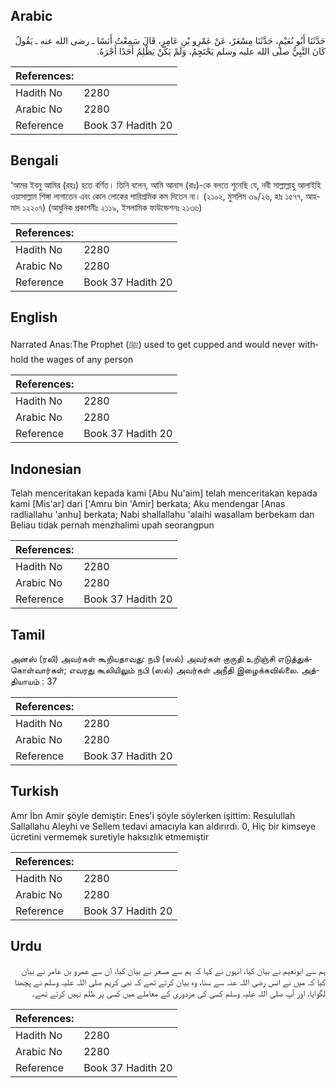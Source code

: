 ## Arabic


<div dir="rtl" lang="ar" style={{fontSize:'larger',backgroundColor:'#f8f9fa',padding:20}}>
حَدَّثَنَا أَبُو نُعَيْمٍ، حَدَّثَنَا مِسْعَرٌ، عَنْ عَمْرِو بْنِ عَامِرٍ، قَالَ سَمِعْتُ أَنَسًا ـ رضى الله عنه ـ يَقُولُ كَانَ النَّبِيُّ صلى الله عليه وسلم يَحْتَجِمُ، وَلَمْ يَكُنْ يَظْلِمُ أَحَدًا أَجْرَهُ‏.‏
</div>
<div style={{backgroundColor:'#f8f9fa',padding:20, marginBottom: 10}}><table> <thead> <tr> <th>References:</th> <th></th> </tr> </thead> <tbody><tr><td>Hadith No</td><td>2280</td></tr><tr><td>Arabic No</td><td>2280</td></tr><tr><td>Reference</td><td>Book 37 Hadith 20</td></tr></tbody></table></div>

## Bengali


<div dir="ltr" lang="bn" style={{fontSize:'larger',backgroundColor:'#f8f9fa',padding:20}}>
‘আমর ইবনু আমির (রহঃ) হতে বর্ণিত। তিনি বলেন, আমি আনাস (রাঃ)-কে বলতে শুনেছি যে, নবী সাল্লাল্লাহু আলাইহি ওয়াসাল্লাম শিঙ্গা লাগাতেন এবং কোন লোকের পারিশ্রমিক কম দিতেন না। (২১০২, মুসলিম ৩৯/২৬, হাঃ ১৫৭৭, আহমাদ ১২২০৭) (আধুনিক প্রকাশনীঃ ২১১৯, ইসলামিক ফাউন্ডেশনঃ ২১৩৬)
</div>
<div style={{backgroundColor:'#f8f9fa',padding:20, marginBottom: 10}}><table> <thead> <tr> <th>References:</th> <th></th> </tr> </thead> <tbody><tr><td>Hadith No</td><td>2280</td></tr><tr><td>Arabic No</td><td>2280</td></tr><tr><td>Reference</td><td>Book 37 Hadith 20</td></tr></tbody></table></div>

## English


<div dir="ltr" lang="en" style={{fontSize:'larger',backgroundColor:'#f8f9fa',padding:20}}>
Narrated Anas:The Prophet (ﷺ) used to get cupped and would never withhold the wages of any person
</div>
<div style={{backgroundColor:'#f8f9fa',padding:20, marginBottom: 10}}><table> <thead> <tr> <th>References:</th> <th></th> </tr> </thead> <tbody><tr><td>Hadith No</td><td>2280</td></tr><tr><td>Arabic No</td><td>2280</td></tr><tr><td>Reference</td><td>Book 37 Hadith 20</td></tr></tbody></table></div>

## Indonesian


<div dir="ltr" lang="id" style={{fontSize:'larger',backgroundColor:'#f8f9fa',padding:20}}>
Telah menceritakan kepada kami [Abu Nu'aim] telah menceritakan kepada kami [Mis'ar] dari ['Amru bin 'Amir] berkata; Aku mendengar [Anas radliallahu 'anhu] berkata; Nabi shallallahu 'alaihi wasallam berbekam dan Beliau tidak pernah menzhalimi upah seorangpun
</div>
<div style={{backgroundColor:'#f8f9fa',padding:20, marginBottom: 10}}><table> <thead> <tr> <th>References:</th> <th></th> </tr> </thead> <tbody><tr><td>Hadith No</td><td>2280</td></tr><tr><td>Arabic No</td><td>2280</td></tr><tr><td>Reference</td><td>Book 37 Hadith 20</td></tr></tbody></table></div>

## Tamil


<div dir="ltr" lang="ta" style={{fontSize:'larger',backgroundColor:'#f8f9fa',padding:20}}>
அனஸ் (ரலி) அவர்கள் கூறியதாவது: நபி (ஸல்) அவர்கள் குருதி உறிஞ்சி எடுத்துக்கொள்வார்கள்; எவரது கூலியிலும் நபி (ஸல்) அவர்கள் அநீதி இழைக்கவில்லை. அத்தியாயம் : 37
</div>
<div style={{backgroundColor:'#f8f9fa',padding:20, marginBottom: 10}}><table> <thead> <tr> <th>References:</th> <th></th> </tr> </thead> <tbody><tr><td>Hadith No</td><td>2280</td></tr><tr><td>Arabic No</td><td>2280</td></tr><tr><td>Reference</td><td>Book 37 Hadith 20</td></tr></tbody></table></div>

## Turkish


<div dir="ltr" lang="tr" style={{fontSize:'larger',backgroundColor:'#f8f9fa',padding:20}}>
Amr İbn Amir şöyle demiştir: Enes'i şöyle söylerken işittim: Resulullah Sallallahu Aleyhi ve Sellem tedavi amacıyla kan aldırırdı. 0, Hiç bir kimseye ücretini vermemek suretiyle haksızlık etmemiştir
</div>
<div style={{backgroundColor:'#f8f9fa',padding:20, marginBottom: 10}}><table> <thead> <tr> <th>References:</th> <th></th> </tr> </thead> <tbody><tr><td>Hadith No</td><td>2280</td></tr><tr><td>Arabic No</td><td>2280</td></tr><tr><td>Reference</td><td>Book 37 Hadith 20</td></tr></tbody></table></div>

## Urdu


<div dir="rtl" lang="ur" style={{fontSize:'larger',backgroundColor:'#f8f9fa',padding:20}}>
ہم سے ابونعیم نے بیان کیا، انہوں نے کہا کہ ہم سے مسعر نے بیان کیا، ان سے عمرو بن عامر نے بیان کیا کہ میں نے انس رضی اللہ عنہ سے سنا، وہ بیان کرتے تھے کہ نبی کریم صلی اللہ علیہ وسلم نے پچھنا لگوایا، اور آپ صلی اللہ علیہ وسلم کسی کی مزدوری کے معاملے میں کسی پر ظلم نہیں کرتے تھے۔
</div>
<div style={{backgroundColor:'#f8f9fa',padding:20, marginBottom: 10}}><table> <thead> <tr> <th>References:</th> <th></th> </tr> </thead> <tbody><tr><td>Hadith No</td><td>2280</td></tr><tr><td>Arabic No</td><td>2280</td></tr><tr><td>Reference</td><td>Book 37 Hadith 20</td></tr></tbody></table></div>